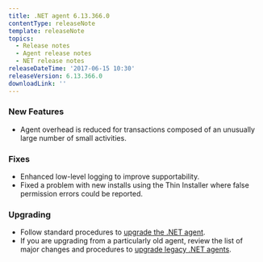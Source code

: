 ```yaml
---
title: .NET agent 6.13.366.0
contentType: releaseNote
template: releaseNote
topics:
  - Release notes
  - Agent release notes
  - NET release notes
releaseDateTime: '2017-06-15 10:30'
releaseVersion: 6.13.366.0
downloadLink: ''
---
```


### New Features

* Agent overhead is reduced for transactions composed of an unusually large number of small activities.

### Fixes

* Enhanced low-level logging to improve supportability.
* Fixed a problem with new installs using the Thin Installer where false permission errors could be reported.

### Upgrading

* Follow standard procedures to [upgrade the .NET agent](/docs/agents/net-agent/installation-configuration/upgrade-net-agent).
* If you are upgrading from a particularly old agent, review the list of major changes and procedures to [upgrade legacy .NET agents](/docs/agents/net-agent/troubleshooting/upgrade-legacy-net-agents).
